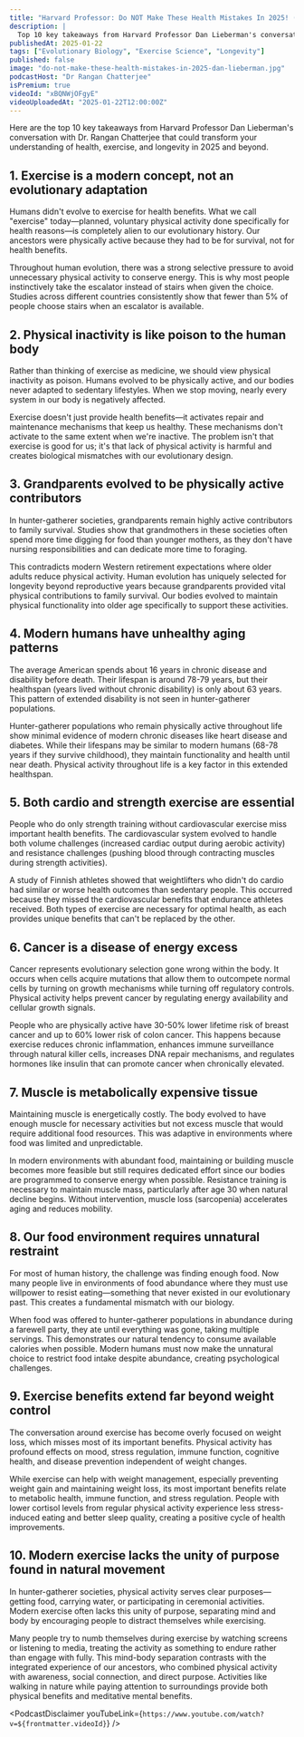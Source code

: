 ```yaml
---
title: "Harvard Professor: Do NOT Make These Health Mistakes In 2025! (Especially After 40+) | Dan Lieberman"
description: |
  Top 10 key takeaways from Harvard Professor Dan Lieberman's conversation with Dr. Rangan Chatterjee that could transform your understanding of health, exercise, and longevity in 2025 and beyond.
publishedAt: 2025-01-22
tags: ["Evolutionary Biology", "Exercise Science", "Longevity"]
published: false
image: "do-not-make-these-health-mistakes-in-2025-dan-lieberman.jpg"
podcastHost: "Dr Rangan Chatterjee"
isPremium: true
videoId: "xBQNWjOFgyE"
videoUploadedAt: "2025-01-22T12:00:00Z"
---
```



<PodcastSummaryPageLayout frontmatter={frontmatter}>

Here are the top 10 key takeaways from Harvard Professor Dan Lieberman's conversation with Dr. Rangan Chatterjee that could transform your understanding of health, exercise, and longevity in 2025 and beyond.

## 1. Exercise is a modern concept, not an evolutionary adaptation

Humans didn't evolve to exercise for health benefits. What we call "exercise" today—planned, voluntary physical activity done specifically for health reasons—is completely alien to our evolutionary history. Our ancestors were physically active because they had to be for survival, not for health benefits.

Throughout human evolution, there was a strong selective pressure to avoid unnecessary physical activity to conserve energy. This is why most people instinctively take the escalator instead of stairs when given the choice. Studies across different countries consistently show that fewer than 5% of people choose stairs when an escalator is available.

## 2. Physical inactivity is like poison to the human body

Rather than thinking of exercise as medicine, we should view physical inactivity as poison. Humans evolved to be physically active, and our bodies never adapted to sedentary lifestyles. When we stop moving, nearly every system in our body is negatively affected.

Exercise doesn't just provide health benefits—it activates repair and maintenance mechanisms that keep us healthy. These mechanisms don't activate to the same extent when we're inactive. The problem isn't that exercise is good for us; it's that lack of physical activity is harmful and creates biological mismatches with our evolutionary design.

## 3. Grandparents evolved to be physically active contributors

In hunter-gatherer societies, grandparents remain highly active contributors to family survival. Studies show that grandmothers in these societies often spend more time digging for food than younger mothers, as they don't have nursing responsibilities and can dedicate more time to foraging.

This contradicts modern Western retirement expectations where older adults reduce physical activity. Human evolution has uniquely selected for longevity beyond reproductive years because grandparents provided vital physical contributions to family survival. Our bodies evolved to maintain physical functionality into older age specifically to support these activities.

## 4. Modern humans have unhealthy aging patterns

The average American spends about 16 years in chronic disease and disability before death. Their lifespan is around 78-79 years, but their healthspan (years lived without chronic disability) is only about 63 years. This pattern of extended disability is not seen in hunter-gatherer populations.

Hunter-gatherer populations who remain physically active throughout life show minimal evidence of modern chronic diseases like heart disease and diabetes. While their lifespans may be similar to modern humans (68-78 years if they survive childhood), they maintain functionality and health until near death. Physical activity throughout life is a key factor in this extended healthspan.

## 5. Both cardio and strength exercise are essential

People who do only strength training without cardiovascular exercise miss important health benefits. The cardiovascular system evolved to handle both volume challenges (increased cardiac output during aerobic activity) and resistance challenges (pushing blood through contracting muscles during strength activities).

A study of Finnish athletes showed that weightlifters who didn't do cardio had similar or worse health outcomes than sedentary people. This occurred because they missed the cardiovascular benefits that endurance athletes received. Both types of exercise are necessary for optimal health, as each provides unique benefits that can't be replaced by the other.

## 6. Cancer is a disease of energy excess

Cancer represents evolutionary selection gone wrong within the body. It occurs when cells acquire mutations that allow them to outcompete normal cells by turning on growth mechanisms while turning off regulatory controls. Physical activity helps prevent cancer by regulating energy availability and cellular growth signals.

People who are physically active have 30-50% lower lifetime risk of breast cancer and up to 60% lower risk of colon cancer. This happens because exercise reduces chronic inflammation, enhances immune surveillance through natural killer cells, increases DNA repair mechanisms, and regulates hormones like insulin that can promote cancer when chronically elevated.

## 7. Muscle is metabolically expensive tissue

Maintaining muscle is energetically costly. The body evolved to have enough muscle for necessary activities but not excess muscle that would require additional food resources. This was adaptive in environments where food was limited and unpredictable.

In modern environments with abundant food, maintaining or building muscle becomes more feasible but still requires dedicated effort since our bodies are programmed to conserve energy when possible. Resistance training is necessary to maintain muscle mass, particularly after age 30 when natural decline begins. Without intervention, muscle loss (sarcopenia) accelerates aging and reduces mobility.

## 8. Our food environment requires unnatural restraint

For most of human history, the challenge was finding enough food. Now many people live in environments of food abundance where they must use willpower to resist eating—something that never existed in our evolutionary past. This creates a fundamental mismatch with our biology.

When food was offered to hunter-gatherer populations in abundance during a farewell party, they ate until everything was gone, taking multiple servings. This demonstrates our natural tendency to consume available calories when possible. Modern humans must now make the unnatural choice to restrict food intake despite abundance, creating psychological challenges.

## 9. Exercise benefits extend far beyond weight control

The conversation around exercise has become overly focused on weight loss, which misses most of its important benefits. Physical activity has profound effects on mood, stress regulation, immune function, cognitive health, and disease prevention independent of weight changes.

While exercise can help with weight management, especially preventing weight gain and maintaining weight loss, its most important benefits relate to metabolic health, immune function, and stress regulation. People with lower cortisol levels from regular physical activity experience less stress-induced eating and better sleep quality, creating a positive cycle of health improvements.

## 10. Modern exercise lacks the unity of purpose found in natural movement

In hunter-gatherer societies, physical activity serves clear purposes—getting food, carrying water, or participating in ceremonial activities. Modern exercise often lacks this unity of purpose, separating mind and body by encouraging people to distract themselves while exercising.

Many people try to numb themselves during exercise by watching screens or listening to media, treating the activity as something to endure rather than engage with fully. This mind-body separation contrasts with the integrated experience of our ancestors, who combined physical activity with awareness, social connection, and direct purpose. Activities like walking in nature while paying attention to surroundings provide both physical benefits and meditative mental benefits.

<PodcastDisclaimer
  youTubeLink={`https://www.youtube.com/watch?v=${frontmatter.videoId}`}
/>

</PodcastSummaryPageLayout>
